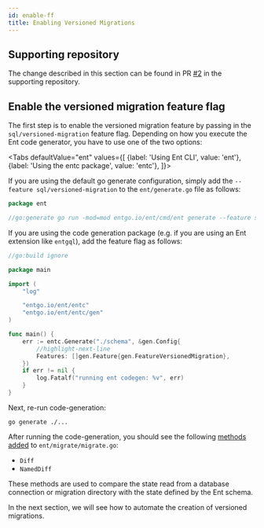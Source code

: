 ```yaml
---
id: enable-ff
title: Enabling Versioned Migrations
---
```



## Supporting repository

The change described in this section can be found in PR [#2](https://github.com/rotemtam/ent-versioned-migrations-demo/pull/2/files)
in the supporting repository.

## Enable the versioned migration feature flag

The first step is to enable the versioned migration feature by passing in the `sql/versioned-migration` feature flag.
Depending on how you execute the Ent code generator, you have to use one of the two options:

<Tabs
defaultValue="ent"
values={[
{label: 'Using Ent CLI', value: 'ent'},
{label: 'Using the entc package', value: 'entc'},
]}>
<TabItem value="ent">

If you are using the default go generate configuration, simply add the `--feature sql/versioned-migration` to
the `ent/generate.go` file as follows:

```go
package ent

//go:generate go run -mod=mod entgo.io/ent/cmd/ent generate --feature sql/versioned-migration ./schema
```

</TabItem>
<TabItem value="entc">

If you are using the code generation package (e.g. if you are using an Ent extension like `entgql`),
add the feature flag as follows:

```go
//go:build ignore

package main

import (
	"log"

	"entgo.io/ent/entc"
	"entgo.io/ent/entc/gen"
)

func main() {
	err := entc.Generate("./schema", &gen.Config{
		//highlight-next-line
		Features: []gen.Feature{gen.FeatureVersionedMigration},
	})
	if err != nil {
		log.Fatalf("running ent codegen: %v", err)
	}
}
```

</TabItem>
</Tabs>

Next, re-run code-generation:

```shell
go generate ./...
```

After running the code-generation, you should see the following
[methods added](https://github.com/rotemtam/ent-versioned-migrations-demo/commit/e724fa32330d920fd405b9785fcfece2a46ea56c#diff-370235e5107bbdd35861063f3beff1507723ebdda6e29a39cdde1f1a944594d8)
to `ent/migrate/migrate.go`:
* `Diff`
* `NamedDiff`

These methods are used to compare the state read from a database connection or migration directory with the state defined
by the Ent schema.

In the next section, we will see how to automate the creation of versioned migrations.